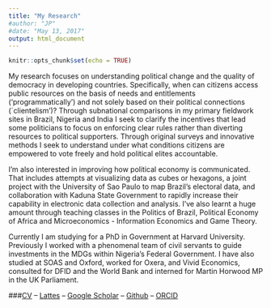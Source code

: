 ```yaml
---
title: "My Research"
#author: "JP"
#date: "May 13, 2017"
output: html_document
---
```


```r
knitr::opts_chunk$set(echo = TRUE)
```

My research focuses on understanding political change and the quality of democracy in developing countries. Specifically, when can citizens access public resources on the basis of needs and entitlements ('programmatically') and not solely based on their political connections (`clientelism')? Through subnational comparisons in my primary fieldwork sites in Brazil, Nigeria and India I seek to clarify the incentives that lead some politicians to focus on enforcing clear rules rather than diverting resources to political supporters. Through original surveys and innovative methods I seek to understand under what conditions citizens are empowered to vote freely and hold political elites accountable.

I'm also interested in improving how political economy is communicated. That includes attempts at visualizing data as cubes or hexagons, a joint project with the University of Sao Paulo to map Brazil's electoral data, and collaboration with Kaduna State Government to rapidly increase their capability in electronic data collection and analysis. I've also learnt a huge amount through teaching classes in the Politics of Brazil, Political Economy of Africa and Microeconomics - Information Economics and Game Theory. 

Currently I am studying for a PhD in Government at Harvard University. Previously I worked with a phenomenal team of civil servants to guide investments in the MDGs within Nigeria's Federal Government. I have also studied at SOAS and Oxford, worked for Oxera, and Vivid Economics, consulted for DFID and the World Bank and interned for Martin Horwood MP in the UK Parliament.

###[CV](cv.pdf) -- [Lattes](http://lattes.cnpq.br/4097286915046638) -- [Google Scholar](https://scholar.google.ca/citations?hl=en&user=uHCbWZAAAAAJ&btnA=1&view_op=list_works&gmla=AJsN-F5iqpJZWBa3iYt08hG8wf-_iJuqp_nsY_7UhK2BlWCYvdjUiDyisHVovGGuFdPOfVGNDSk0kemkC5PNA2acF57ChJEg-6o5WperMK5_9Se6JpVzqE8) -- [Github](https://github.com/JonnyPhillips) -- [ORCID](http://www.orcid.org/0000-0002-3073-1045)

